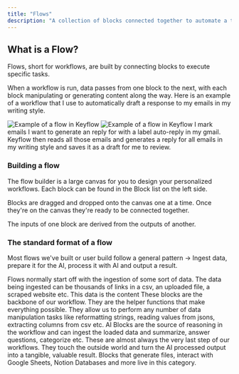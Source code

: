 ```yaml
---
title: "Flows"
description: "A collection of blocks connected together to automate a task"
---
```


## What is a Flow?

Flows, short for workflows, are built by connecting blocks to execute specific tasks.

When a workflow is run, data passes from one block to the next, with each block manipulating or generating content along the way. Here is an example of a workflow that I use to automatically draft a response to my emails in my writing style.

<Frame>
  <img
    className="block dark:hidden"
    src="/images/terminology/what-is-flow-light.png"
    alt="Example of a flow in Keyflow"
  />
  <img
    className="hidden dark:block"
    src="/images/terminology/what-is-flow-dark.png"
    alt="Example of a flow in Keyflow"
  />
</Frame>

<Info>
  I mark emails I want to generate an reply for with a label auto-reply in my
  gmail. Keyflow then reads all those emails and generates a reply for all
  emails in my writing style and saves it as a draft for me to review.
</Info>

### Building a flow

The flow builder is a large canvas for you to design your personalized workflows. Each block can be found in the Block list on the left side.

Blocks are dragged and dropped onto the canvas one at a time. Once they're on the canvas they're ready to be connected together.

The inputs of one block are derived from the outputs of another.

### The standard format of a flow

Most flows we've built or user build follow a general pattern -> Ingest data, prepare it for the AI, process it with AI and output a result.

<Steps>
  <Step title="Data Loaders">
    Flows normally start off with the ingestion of some sort of data. The data
    being ingested can be thousands of links in a csv, an uploaded file, a
    scraped website etc. This data is the content
  </Step>
  <Step title="Data Modifiers">
    These blocks are the backbone of our workflow. They are the helper functions
    that make everything possible. They allow us to perform any number of data
    manipulation tasks like reformatting strings, reading values from jsons,
    extracting columns from csv etc.
  </Step>
  <Step title="Using AI">
    AI Blocks are the source of reasoning in the workflow and can ingest the
    loaded data and summarize, answer questions, categorize etc.
  </Step>
  <Step title="Data Writers">
    These are almost always the very last step of our workflows. They touch the
    outside world and turn the AI processed output into a tangible, valuable
    result. Blocks that generate files, interact with Google Sheets, Notion
    Databases and more live in this category.
  </Step>
</Steps>
